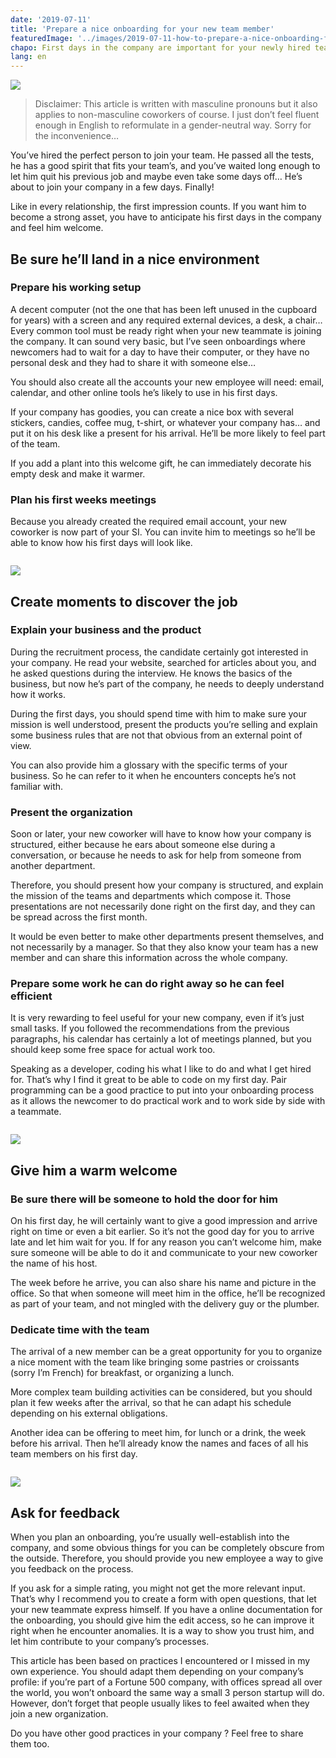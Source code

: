 ```yaml
---
date: '2019-07-11'
title: 'Prepare a nice onboarding for your new team member'
featuredImage: '../images/2019-07-11-how-to-prepare-a-nice-onboarding-for-your-new-team-member/welcome.jpeg'
chapo: First days in the company are important for your newly hired team member. You have to anticipate to create a nice exprerience for him.
lang: en
---
```


<Image align="right"
  caption="Photo by Aaron Burden on Unsplash">

![](../images/2019-07-11-how-to-prepare-a-nice-onboarding-for-your-new-team-member/welcome.jpeg)

</Image>

> Disclaimer: This article is written with masculine pronouns but it also applies to non-masculine coworkers of course. I just don’t feel fluent enough in English to reformulate in a gender-neutral way. Sorry for the inconvenience…

You’ve hired the perfect person to join your team. He passed all the tests, he has a good spirit that fits your team’s, and you’ve waited long enough to let him quit his previous job and maybe even take some days off… He’s about to join your company in a few days. Finally!

Like in every relationship, the first impression counts. If you want him to become a strong asset, you have to anticipate his first days in the company and feel him welcome.

## Be sure he’ll land in a nice environment

### Prepare his working setup

A decent computer (not the one that has been left unused in the cupboard for years) with a screen and any required external devices, a desk, a chair… Every common tool must be ready right when your new teammate is joining the company. It can sound very basic, but I’ve seen onboardings where newcomers had to wait for a day to have their computer, or they have no personal desk and they had to share it with someone else…

You should also create all the accounts your new employee will need: email, calendar, and other online tools he’s likely to use in his first days.

If your company has goodies, you can create a nice box with several stickers, candies, coffee mug, t-shirt, or whatever your company has… and put it on his desk like a present for his arrival. He’ll be more likely to feel part of the team.

If you add a plant into this welcome gift, he can immediately decorate his empty desk and make it warmer.

### Plan his first weeks meetings

Because you already created the required email account, your new coworker is now part of your SI. You can invite him to meetings so he’ll be able to know how his first days will look like.

<Image 
  caption="Photo by Tran Mau Tri Tam on Unsplash">

![](../images/2019-07-11-how-to-prepare-a-nice-onboarding-for-your-new-team-member/plant.jpeg)

</Image>

## Create moments to discover the job

### Explain your business and the product

During the recruitment process, the candidate certainly got interested in your company. He read your website, searched for articles about you, and he asked questions during the interview. He knows the basics of the business, but now he’s part of the company, he needs to deeply understand how it works.

During the first days, you should spend time with him to make sure your mission is well understood, present the products you’re selling and explain some business rules that are not that obvious from an external point of view.

You can also provide him a glossary with the specific terms of your business. So he can refer to it when he encounters concepts he’s not familiar with.

### Present the organization

Soon or later, your new coworker will have to know how your company is structured, either because he ears about someone else during a conversation, or because he needs to ask for help from someone from another department.

Therefore, you should present how your company is structured, and explain the mission of the teams and departments which compose it. Those presentations are not necessarily done right on the first day, and they can be spread across the first month.

It would be even better to make other departments present themselves, and not necessarily by a manager. So that they also know your team has a new member and can share this information across the whole company.

### Prepare some work he can do right away so he can feel efficient

It is very rewarding to feel useful for your new company, even if it’s just small tasks. If you followed the recommendations from the previous paragraphs, his calendar has certainly a lot of meetings planned, but you should keep some free space for actual work too.

Speaking as a developer, coding his what I like to do and what I get hired for. That’s why I find it great to be able to code on my first day. Pair programming can be a good practice to put into your onboarding process as it allows the newcomer to do practical work and to work side by side with a teammate.


<Image 
  caption="Photo by NESA by Makers on Unsplash">

![](../images/2019-07-11-how-to-prepare-a-nice-onboarding-for-your-new-team-member/programming.jpeg)

</Image>

## Give him a warm welcome

### Be sure there will be someone to hold the door for him

On his first day, he will certainly want to give a good impression and arrive right on time or even a bit earlier. So it’s not the good day for you to arrive late and let him wait for you. If for any reason you can’t welcome him, make sure someone will be able to do it and communicate to your new coworker the name of his host.

The week before he arrive, you can also share his name and picture in the office. So that when someone will meet him in the office, he’ll be recognized as part of your team, and not mingled with the delivery guy or the plumber.

### Dedicate time with the team

The arrival of a new member can be a great opportunity for you to organize a nice moment with the team like bringing some pastries or croissants (sorry I’m French) for breakfast, or organizing a lunch.

More complex team building activities can be considered, but you should plan it few weeks after the arrival, so that he can adapt his schedule depending on his external obligations.

Another idea can be offering to meet him, for lunch or a drink, the week before his arrival. Then he’ll already know the names and faces of all his team members on his first day.

<Image 
  caption="Photo by Giovanna Gomes on Unsplash">

![](../images/2019-07-11-how-to-prepare-a-nice-onboarding-for-your-new-team-member/beer.jpeg)

</Image>

## Ask for feedback

When you plan an onboarding, you’re usually well-establish into the company, and some obvious things for you can be completely obscure from the outside. Therefore, you should provide you new employee a way to give you feedback on the process.

If you ask for a simple rating, you might not get the more relevant input. That’s why I recommend you to create a form with open questions, that let your new teammate express himself. If you have a online documentation for the onboarding, you should give him the edit access, so he can improve it right when he encounter anomalies. It is a way to show you trust him, and let him contribute to your company’s processes.

This article has been based on practices I encountered or I missed in my own experience. You should adapt them depending on your company’s profile: if you’re part of a Fortune 500 company, with offices spread all over the world, you won’t onboard the same way a small 3 person startup will do. However, don’t forget that people usually likes to feel awaited when they join a new organization.

Do you have other good practices in your company ? Feel free to share them too.
